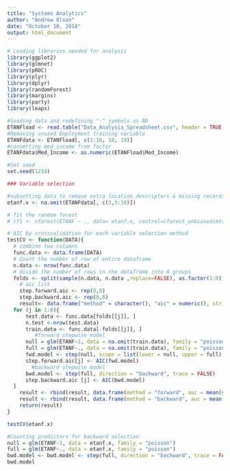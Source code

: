 ```yaml
---
title: "Systems Analytics"
author: "Andrew Olson"
date: "October 10, 2018"
output: html_document
---
```


```r
# Loading libraries needed for analysis
library(ggplot2)
library(glmnet)
library(pROC)
library(plyr)
library(dplyr)
library(randomForest)
library(margins)
library(party)
library(leaps)

#loading data and redefining "-" symbols as NA
ETANFload <- read.table("Data_Analysis_Spreadsheet.csv", header = TRUE, sep = ",", na.strings = "-")
#Removing unused Employment training variable
ETANFdata <- ETANFload[, c(1:16, 18, 19)]
#converting med_income from factor
ETANFdata$Med_Income <- as.numeric(ETANFload$Med_Income)

#Set seed
set.seed(1234)

```



```r
### Variable selection

#subsetting data to remove extra location descriptors & missing records from dependent & Independent variables for variable selection
etanf.x <- na.omit(ETANFdata[, c(3,5:18)])

# fit the random forest
# rf1 <- cforest(ETANF ~ ., data= etanf.x, control=cforest_unbiased(mtry=2,ntree=20))

# AIC by crossvalidation for each variable selection method
testCV <- function(DATA){
  # combine two columns
  func.data <- data.frame(DATA)
  # Count the number of row of entire dataframe
  n.data <- nrow(func.data)
  # divide the number of rows in the dataframe into 8 groups
  folds <- split(sample(n.data, n.data ,replace=FALSE), as.factor(1:8))
    # aic list
    step.forward.aic <- rep(0,8)
    step.backward.aic <- rep(0,8)
    result<- data.frame("method" = character(), "aic" = numeric(), stringsAsFactors = FALSE)
  for (j in 1:8){
      test.data <- func.data[folds[[j]], ]
      n.test <-nrow(test.data)
      train.data <- func.data[-folds[[j]], ]
         #forward stepwise model
      null = glm(ETANF~1, data = na.omit(train.data), family = "poisson")
      full = glm(ETANF~., data = na.omit(train.data), family = "poisson")
      fwd.model <- step(null, scope = list(lower = null, upper = full), direction = "forward", trace = FALSE)
      step.forward.aic[j] <- AIC(fwd.model)
        #backward stepwise model
      bwd.model <- step(full, direction = "backward", trace = FALSE)
      step.backward.aic [j] <- AIC(bwd.model)
  }
    result <- rbind(result, data.frame(method = "forward", auc = mean(step.forward.aic)))
    result <- rbind(result, data.frame(method = "backward", auc = mean(step.backward.aic)))
    return(result)
}

testCV(etanf.x)

#Counting predictors for backward selection
null = glm(ETANF~1, data = etanf.x, family = "poisson")
full = glm(ETANF~., data = etanf.x, family = "poisson")
bwd.model <- bwd.model <- step(full, direction = "backward", trace = FALSE)
bwd.model
```
